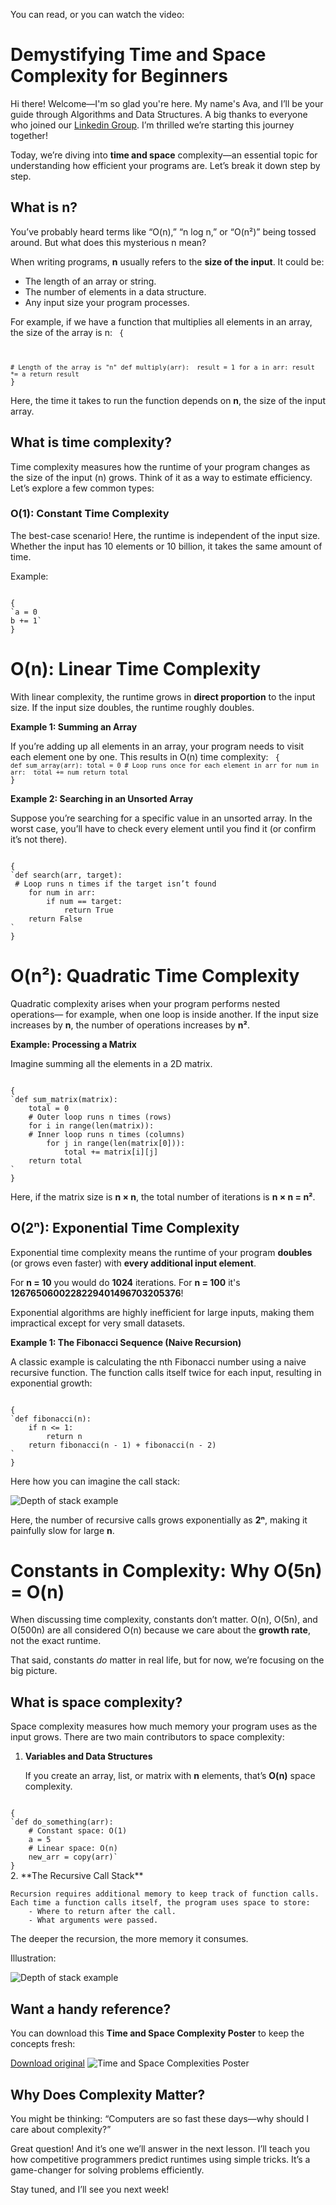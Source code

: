 

You can read, or you can watch the video:

<YoutubeShort code="8ZjgN0POkEo?si=pRSJIv_XUvBRSLiB"/>

# Demystifying Time and Space Complexity for Beginners

Hi there! Welcome—I'm so glad you're here.
My name's Ava, and I’ll be your guide through Algorithms and Data Structures.
A big thanks to everyone who joined our [Linkedin Group](https://www.linkedin.com/groups/12837112/).
I’m thrilled we’re starting this journey together!

Today, we’re diving into **time and space** complexity—an essential topic
for understanding how efficient your programs are.
Let’s break it down step by step.


## What is n?  

You’ve probably heard terms like “O(n),” “n log n,” or “O(n²)” being tossed around.
But what does this mysterious n mean?

When writing programs, **n** usually refers to the **size of the input**. It could be:

- The length of an array or string.
- The number of elements in a data structure.
- Any input size your program processes.

For example, if we have a function that multiplies all elements in an array, the size of the array is n:
<Code>
{

`# Length of the array is "n"
def multiply(arr): 
    result = 1
    for a in arr:
        result *= a
    return result
`
}
</Code>

Here, the time it takes to run the function depends on **n**, the size of the input array.

## What is time complexity? 

Time complexity measures how the runtime of your program changes
as the size of the input (n) grows.
Think of it as a way to estimate efficiency.
Let’s explore a few common types:


### O(1): Constant Time Complexity

The best-case scenario!
Here, the runtime is independent of the input size.
Whether the input has 10 elements or 10 billion,
 it takes the same amount of time.

Example:

<Code>
{
`a = 0
b += 1`
}
</Code>


# O(n): Linear Time Complexity

With linear complexity, the runtime grows in **direct proportion** to the input size. If the input size doubles, the runtime roughly doubles.

**Example 1: Summing an Array**

If you’re adding up all elements in an array, your program needs to visit each element one by one. This results in O(n) time complexity:
<Code>
{
`def sum_array(arr):
    total = 0
     # Loop runs once for each element in arr
    for num in arr: 
        total += num
    return total
`
}
</Code>

**Example 2: Searching in an Unsorted Array**

Suppose you’re searching for a specific value in an unsorted array.
In the worst case, you’ll have to check every element until you find it
 (or confirm it’s not there).

<Code>
{
`def search(arr, target):
 # Loop runs n times if the target isn’t found
    for num in arr:
        if num == target:
            return True
    return False
`
}
</Code>


# O(n²): Quadratic Time Complexity

Quadratic complexity arises when your program performs nested operations— for example, when one loop is inside another.
If the input size increases by **n**, the number of operations increases by **n²**.

**Example: Processing a Matrix**

Imagine summing all the elements in a 2D matrix.

<Code>
{
`def sum_matrix(matrix):
    total = 0
    # Outer loop runs n times (rows)
    for i in range(len(matrix)):
    # Inner loop runs n times (columns)  
        for j in range(len(matrix[0])):  
            total += matrix[i][j]
    return total
`
}
</Code>

Here, if the matrix size is **n × n**, the total number of iterations is **n × n = n²**.

## O(2ⁿ): Exponential Time Complexity


Exponential time complexity means the runtime of your program **doubles**
 (or grows even faster) with **every additional input element**.

 For **n = 10** you would do **1024** iterations. For **n = 100** it's **1267650600228229401496703205376**!

Exponential algorithms are highly inefficient for large inputs,
making them impractical except for very small datasets.

**Example 1: The Fibonacci Sequence (Naive Recursion)**

A classic example is calculating the nth Fibonacci number using a naive recursive function.
The function calls itself twice for each input, resulting in exponential growth:

<Code>
{
`def fibonacci(n):
    if n <= 1:
        return n
    return fibonacci(n - 1) + fibonacci(n - 2)
`
}
</Code>

Here how you can imagine the call stack:

<Image
      src="https://res.cloudinary.com/ava-coding-com/image/upload/v1737841808/Algorithms Book/9_16_Memoization_Dynamic_Programming_dg1nrg.png"
      width={960}
      height={540}
      alt="Depth of stack example"
/>

Here, the number of recursive calls grows exponentially as **2ⁿ**, making it painfully slow for large **n**.

# Constants in Complexity: Why O(5n) = O(n)

When discussing time complexity, constants don’t matter. O(n), O(5n), and O(500n) are all considered O(n) because we care about the **growth rate**, not the exact runtime.

That said, constants *do* matter in real life, but for now, we’re focusing on the big picture.

## What is space complexity?

Space complexity measures how much memory your program uses as the input grows. There are two main contributors to space complexity:

1. **Variables and Data Structures**
    
    If you create an array, list, or matrix with **n** elements, that’s **O(n)** space complexity.
<Code>
{
`def do_something(arr):
    # Constant space: O(1)
    a = 5
    # Linear space: O(n)
    new_arr = copy(arr)`
}
</Code>
2. **The Recursive Call Stack**

    Recursion requires additional memory to keep track of function calls. Each time a function calls itself, the program uses space to store:
        - Where to return after the call.
        - What arguments were passed.

The deeper the recursion, the more memory it consumes.

Illustration:

<Image
      src="https://res.cloudinary.com/ava-coding-com/image/upload/v1737832285/Algorithms Book/RecursionStack_gb8yr3.png"
      width={420}
      height={592}
      alt="Depth of stack example"
/>


## Want a handy reference?
You can download this **Time and Space Complexity Poster** to keep the concepts fresh:

[Download original](https://res.cloudinary.com/ava-coding-com/image/upload/v1647240152/Algorithms%20Book/1st_opening_ooh6yr.png)
<Image
      src="https://res.cloudinary.com/ava-coding-com/image/upload/v1647240152/Algorithms%20Book/1st_opening_ooh6yr.png"
      width={1000}
      height={500}
      alt="Time and Space Complexities Poster"
/>

## Why Does Complexity Matter?

You might be thinking: “Computers are so fast these days—why should I care about complexity?”

Great question! And it’s one we’ll answer in the next lesson. I’ll teach you how competitive programmers predict runtimes using simple tricks. It’s a game-changer for solving problems efficiently.

Stay tuned, and I’ll see you next week!